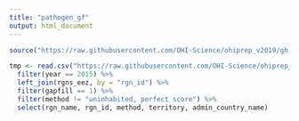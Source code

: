 ```yaml
---
title: "pathogen_gf"
output: html_document
---
```


```r

source("https://raw.githubusercontent.com/OHI-Science/ohiprep_v2019/gh-pages/workflow/R/common.R")

tmp <- read.csv("https://raw.githubusercontent.com/OHI-Science/ohiprep_v2019/gh-pages/globalprep/prs_cw_pathogen/v2018/output/po_pathogen_popdensity25mi_gf.csv") %>%
  filter(year == 2015) %>%
  left_join(rgns_eez, by = "rgn_id") %>%
  filter(gapfill == 1) %>%
  filter(method != "uninhabited, perfect score") %>%
  select(rgn_name, rgn_id, method, territory, admin_country_name)


```
